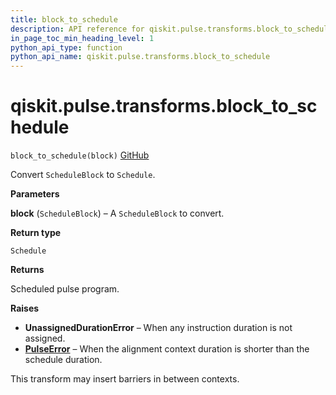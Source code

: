 ```yaml
---
title: block_to_schedule
description: API reference for qiskit.pulse.transforms.block_to_schedule
in_page_toc_min_heading_level: 1
python_api_type: function
python_api_name: qiskit.pulse.transforms.block_to_schedule
---
```


# qiskit.pulse.transforms.block\_to\_schedule

<span id="qiskit.pulse.transforms.block_to_schedule" />

`block_to_schedule(block)` [GitHub](https://github.com/qiskit/qiskit/tree/stable/0.20/qiskit/pulse/transforms/canonicalization.py "view source code")

Convert `ScheduleBlock` to `Schedule`.

**Parameters**

**block** (`ScheduleBlock`) – A `ScheduleBlock` to convert.

**Return type**

`Schedule`

**Returns**

Scheduled pulse program.

**Raises**

*   **UnassignedDurationError** – When any instruction duration is not assigned.
*   [**PulseError**](pulse#qiskit.pulse.PulseError "qiskit.pulse.PulseError") – When the alignment context duration is shorter than the schedule duration.

<Admonition title="Note" type="note">
  This transform may insert barriers in between contexts.
</Admonition>

